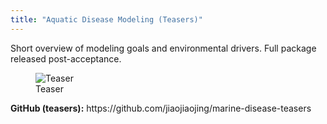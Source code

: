 ```yaml
---
title: "Aquatic Disease Modeling (Teasers)"
---
```


Short overview of modeling goals and environmental drivers. Full package released post-acceptance.

![Teaser](../assets/banner.jpg)

**GitHub (teasers):** https://github.com/jiaojiaojing/marine-disease-teasers
